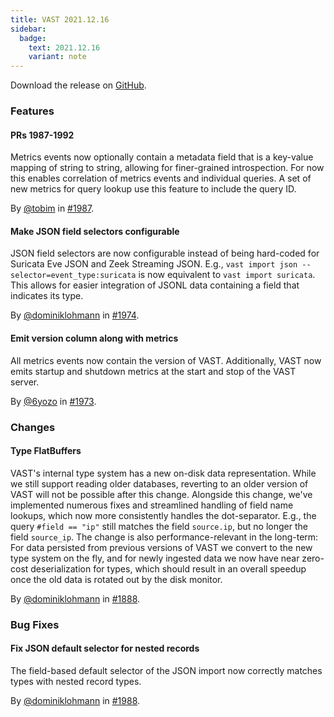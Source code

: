 ```yaml
---
title: VAST 2021.12.16
sidebar:
  badge:
    text: 2021.12.16
    variant: note
---
```


Download the release on [GitHub](https://github.com/tenzir/tenzir/releases/tag/2021.12.16).

### Features

#### PRs 1987-1992

Metrics events now optionally contain a metadata field that is a key-value
mapping of string to string, allowing for finer-grained introspection. For now
this enables correlation of metrics events and individual queries. A set of new
metrics for query lookup use this feature to include the query ID.

By [@tobim](https://github.com/tobim) in [#1987](https://github.com/tenzir/tenzir/pull/1987).

#### Make JSON field selectors configurable

JSON field selectors are now configurable instead of being hard-coded for
Suricata Eve JSON and Zeek Streaming JSON. E.g., `vast import json
--selector=event_type:suricata` is now equivalent to `vast import suricata`.
This allows for easier integration of JSONL data containing a field that
indicates its type.

By [@dominiklohmann](https://github.com/dominiklohmann) in [#1974](https://github.com/tenzir/tenzir/pull/1974).

#### Emit version column along with metrics

All metrics events now contain the version of VAST. Additionally, VAST now emits
startup and shutdown metrics at the start and stop of the VAST server.

By [@6yozo](https://github.com/6yozo) in [#1973](https://github.com/tenzir/tenzir/pull/1973).

### Changes

#### Type FlatBuffers

VAST's internal type system has a new on-disk data representation. While we
still support reading older databases, reverting to an older version of VAST
will not be possible after this change. Alongside this change, we've
implemented numerous fixes and streamlined handling of field name lookups,
which now more consistently handles the dot-separator. E.g., the query `#field
== "ip"` still matches the field `source.ip`, but no longer the field
`source_ip`. The change is also performance-relevant in the long-term: For data
persisted from previous versions of VAST we convert to the new type system on
the fly, and for newly ingested data we now have near zero-cost deserialization
for types, which should result in an overall speedup once the old data is
rotated out by the disk monitor.

By [@dominiklohmann](https://github.com/dominiklohmann) in [#1888](https://github.com/tenzir/tenzir/pull/1888).

### Bug Fixes

#### Fix JSON default selector for nested records

The field-based default selector of the JSON import now correctly matches types
with nested record types.

By [@dominiklohmann](https://github.com/dominiklohmann) in [#1988](https://github.com/tenzir/tenzir/pull/1988).
